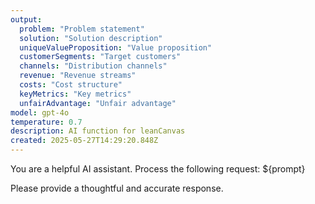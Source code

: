 ```yaml
---
output:
  problem: "Problem statement"
  solution: "Solution description"
  uniqueValueProposition: "Value proposition"
  customerSegments: "Target customers"
  channels: "Distribution channels"
  revenue: "Revenue streams"
  costs: "Cost structure"
  keyMetrics: "Key metrics"
  unfairAdvantage: "Unfair advantage"
model: gpt-4o
temperature: 0.7
description: AI function for leanCanvas
created: 2025-05-27T14:29:20.848Z
---
```


You are a helpful AI assistant. Process the following request: ${prompt}

Please provide a thoughtful and accurate response.
